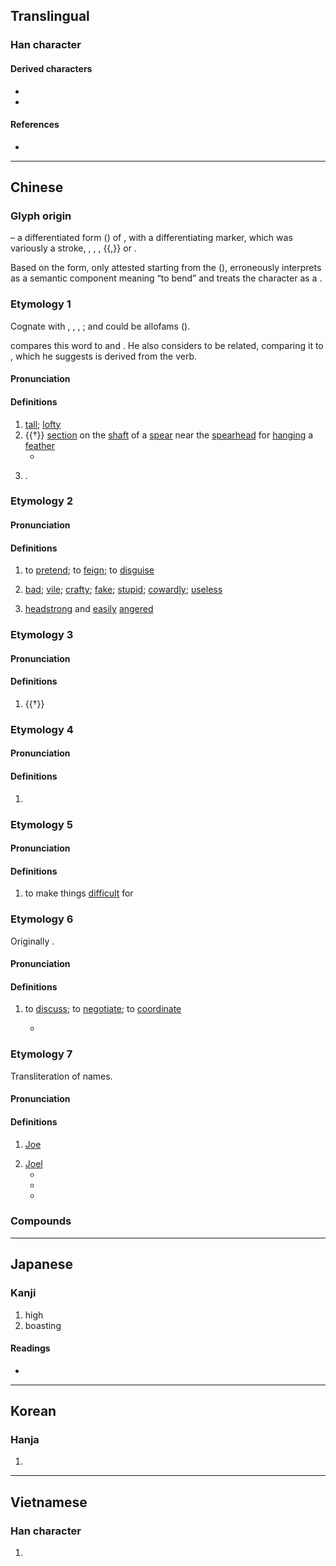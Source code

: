 {{also|乔}}
{{character info}}
==Translingual==

===Han character===
{{Han char|rn=30|rad=口|as=09|sn=12|four=20227|canj=HKRBR|ids=⿱⿵夭口冋}}

====Derived characters====
* {{l|mul|[[僑]], [[嘺]], [[墧]], [[嬌]], [[嶠]], [[𢄹]], [[𢕪]], [[憍]], [[撟]], [[𣾷]], [[獢]], [[䢪]], [[橋]], [[燆]], [[犞]], [[𤩝]], [[矯]], [[礄]], [[穚]], [[𥼱]], [[繑]], [[蟜]], [[䚩]], [[譑]], [[蹻]], [[趫]], [[轎]], [[鐈]], [[鞽]], [[𧄳]], [[驕]], [[鱎]]}}
* {{l|mul|[[勪]], [[敽]], [[敿]], [[䎗]], [[鷮]], [[䀉]], [[㝯]], [[㠐]], [[簥]], [[蕎]], [[毊]], [[㢗]], [[屫]]}}

====References====
* {{Han ref|kx=0200.220|dkj=03990|dj=0422.060|hdz=10656.120|uh=55AC|ud=21932|bh=B3EC|bd=46060}}

----

==Chinese==
{{zh-wp|zh:喬姓|yue:喬氏|nan:Kiâu (sèⁿ)|en:Qiao (surname)}}

===Glyph origin===
{{Han etym}}
{{liushu|i}} – a differentiated form ({{zh-l|*分化字}}) of {{och-l|高|high, tall}}, with a differentiating marker, which was variously a stroke, {{zh-l|*屮}}, {{zh-l|*止}}, {{zh-l|*力}}, {{zh-l|*九}}{{,}} or {{zh-l|*夭}}.

Based on the {{zh-l|*夭}} form, only attested starting from the {{w|Han dynasty}} ({{zh-ref|Chi, 2010}}), ''{{w|Shuowen}}'' erroneously interprets {{zh-l|*夭}} as a semantic component meaning “to bend” and treats the character as a {{liushu|psc|nocap=1}}.

===Etymology 1===
{{zh-forms|s=乔|alt=𠳮}}

Cognate with {{och-l|憍|id=1|to lift the head}}, {{och-l|驕|proud}}, {{och-l|撟|id=2|to lift}}, {{och-l|嶠|peak}}; {{och-l|高|high; tall}} and {{och-l|蹻|id=1|martial; vigorous}} could be allofams ({{zh-ref|Schuessler, 2007}}).

{{zh-ref|Sagart (2017b)}} compares this word to {{cog|bo|སྒྲོ||to elevate; to exalt; to increase}} and {{cog|kac|shagrau||to exalt}}. He also considers {{och-l|鷮|a kind of pheasant (with a long tail and feathers used for ornaments)}} to be related, comparing it to {{cog|bo|སྒྲོ||large feather}}, which he suggests is derived from the verb.

====Pronunciation====
{{zh-pron
|m=qiáo
|m-s=qiao2
|c=kiu4
|c-t=kiau3
|g=qieu2
|h=pfs=khièu;gd=kiau2
|j=qiau1
|mb=giǎu
|md=gièu
|mn=kiâu
|mn-t=kiao5/kiou5
|w=3jjiau
|x=jiau2
|mc=2+1
|oc=y,2+1
|ma=y
|cat=a,n,v,pn
}}

====Definitions====
{{zh-hanzi}}

# [[tall]]; [[lofty]]
# {{†}} [[section]] on the [[shaft]] of a [[spear]] near the [[spearhead]] for [[hang]]ing a [[feather]]
#* {{zh-x|二{Ér}-矛 重{chóng} 喬|The two lances' '''panache-hangers''' soared doubly|CL|ref=Shijing}}
# {{surname|zh}}.

===Etymology 2===
{{zh-forms|s=乔}}
{{rfe|zh}}

====Pronunciation====
{{zh-pron
|m=qiáo
|m-s=qiao2
|c=kiu4
|c-t=kiau3
|g=qieu2
|h=pfs=khièu;gd=kiau2
|j=qiau1
|mb=giǎu
|md=gièu
|mn=kiâu
|mn-t=kiao5/kiou5
|w=3jjiau
|x=jiau2
|ma=y
|cat=v,a
}}

====Definitions====
{{zh-hanzi}}

# to [[pretend]]; to [[feign]]; to [[disguise]]
# {{lb|zh|archaic|derogatory}} [[bad]]; [[vile]]; [[crafty]]; [[fake]]; [[stupid]]; [[cowardly]]; [[useless]]
# {{lb|zh|archaic}} [[headstrong]] and [[easily]] [[angered]]

===Etymology 3===
{{zh-forms|s=乔}}

====Pronunciation====
{{zh-pron
|m=jiāo,qiáo
|cat=a
}}

====Definitions====
{{zh-hanzi}}

# {{†}} {{zh-alt-form|驕|[[proud]]; [[arrogant]]}}

===Etymology 4===
{{zh-forms|s=乔}}
{{rfe|zh}}

====Pronunciation====
{{zh-pron
|m=jiǎo,qiáo
|cat=
}}

====Definitions====
{{zh-hanzi}}

# {{zh-only|喬詰}}

===Etymology 5===
{{zh-forms|s=乔|alt=挾,蹻}}
{{rfe|zh}}

====Pronunciation====
{{zh-pron
|mn=khiâu
|cat=v
}}

====Definitions====
{{zh-hanzi}}

# {{lb|zh|Hokkien}} to make things [[difficult]] for

===Etymology 6===
{{zh-forms|s=乔}}

Originally {{bor|cmn|nan|-}} {{zh-l|撨|chhiâu}}.

====Pronunciation====
{{zh-pron
|m=qiáo
|mn=xm,zz,tw,sg:chhiâu
|cat=v
}}

====Definitions====
{{zh-hanzi}}

# {{lb|zh|Hokkien|Taiwanese Mandarin}} to [[discuss]]; to [[negotiate]]; to [[coordinate]]
#* {{zh-x|給{hō͘} 少年%的 家己\自{ka}己{kī} 喬{chhiâu}|let the young people figure it out themselves|MN|ref='''2016''', {{lw|zh|梁志强}} ({{w|Jack Neo}}, lyricist), [https://www.youtube.com/watch?v=MB7xmdJU5ys {{lang|zh|《欢喜就好》}}] (Happy Can Already!)}}

===Etymology 7===
{{zh-forms|s=乔}}

Transliteration of {{bor|zh|en|-}} names.

====Pronunciation====
{{zh-pron
|m=Qiáo
|cat=pn
}}

====Definitions====
{{zh-hanzi}}

# [[Joe]] {{gloss|English given name}}
#: {{zh-x|^喬·^拜登|{{w|Joe Biden}}}}
# [[Joel]] {{gloss|English given name}}
#* {{zh-x|^露意絲·^戴維茲 博士 曾 任 ^哥倫比亞 ^大學 ^教育 ^學院 ^心理 ^教育 ^系 的 研究員；而 ^喬·^戴維茲 博士 則 曾 任 ^哥倫比亞 ^大學 ^教育 ^學院 ^心理 ^教育 ^系 的 教授。|Dr. Lois Davitz was a researcher of Psychology & Education at the Columbia University Teachers College; Dr. '''Joel''' Davitz was a professor of Psychology & Education at the Columbia University Teachers College.|ref='''2003''', {{lang|zh|露意絲·戴維茲}} (Lois L. Davitz) and {{lang|zh|喬·戴維茲}} (Joel R. Davitz), translated by {{lang|zh|劉逸媛}}, {{lang|zh|《結婚！不是鬧著玩的！》}} (''Fun? But We're Married!: A Wise and Witty Guide to a Lasting Marriage''), [https://books.google.ca/books?id=qHbg2srhqvUC&pg=RA16-PT36 book cover]}}
#* {{zh-x|上 圖 是 復活節 拍 的 全家福，下 圖 是 ^喬 一家人 第一次 帶 著[着]{zhe} 老-三 到 安養院 探訪 ^喬 的 祖母 時 拍 的。|The top photo is a family portrait taken during Easter, and the bottom was taken when '''Joel''' [Sartore]’s whole family took the third child to the nursing home to visit '''Joel'''’s grandma for the first time.|ref='''2012''', {{lang|zh|喬·沙托瑞}} (Joel Sartore) and {{lang|zh|約翰·希利}} (John Healey), translated by {{lang|zh|程道民}}, {{lang|zh|《國家地理終極家庭攝影指南》}}, [https://books.google.com/books?id=WKOMAwAAQBAJ&pg=PA82 page 82]}}
#* {{zh-x|在 此 我 要 特別 感謝 ^喬（Joel Mullins）、^馬克（Marc Levin）、^麥可·^佛斯特（Mike Forster）、^麥可·^威爾斯（Mike Wells）、^尼克爾（Nikhil Srinivasan）與 ^查維爾（Xavier Mercier）他們 無比 非凡 的 協助。|I'd like to especially thank '''Joel''' Mullins, Marc Levin, Mike Forster, Mike Wells, Nikhil Srinivasan, and Xavier Mercier for their extraordinary support.|ref='''2015''', {{lang|zh|加百列·懷納}} (Gabriel Wyner), translated by {{lang|zh|威治}}, {{lang|zh|《跟各國人都可以聊得來：語言大師教你如何掌握三大關鍵快速精通各國語言，學了就不忘！》}} (''Fluent Forever: How to Learn Any Language Fast and Never Forget It''), [https://books.google.com/books?id=EJtdDwAAQBAJ&pg=PA398 page 398]}}

===Compounds===
{{zh-der|二喬|喬人|喬裝|喬怯|下喬入幽|付諸洪喬|喬松之壽|喬素|喬木|喬松|喬腔|喬模喬樣|喬遷之喜|喬志|喬林|喬家公|乾喬|喬妝|喬治亞|布爾喬亞|喬文假醋|亞喬木|喬裝打扮|小喬|喬喬畫畫|妝喬|怯怯喬喬|好喬|大喬|喬詰|喬男女|喬才|喬做胡為|喬遷|喬聲怪氣|喬眉畫眼|喬梓|喬扦|出谷遷喬|作喬|喬主張|王喬|洪喬擲水|松喬之壽|故家喬木|拿喬|洪喬之誤|發喬|王子喬|王喬騎鶴|松喬|遷喬|行短才喬|胡做喬為|遷喬之望|賢喬梓|喬家坪|下喬遷谷|佺喬|出幽遷喬|吃喬|喬人物|喬作衙|喬做|喬做衙|喬公案|喬公道|喬其紗|喬勢|喬喬|喬坐衙|喬妝打扮|喬山|喬岳|喬峰|喬嶽|喬張做致|喬張致|喬忿|喬性|喬扮|喬文物|喬材|喬柯|喬桀|喬榦|喬模樣|喬樣|喬樣勢|喬樹|喬畫|喬相識|喬禁架|喬竦|喬粧|喬聲勢|喬聲顙氣|喬行徑|喬衙|喬裝改扮|喬話|喬軀老|喬陟|喬龍畫虎|夭喬|子喬|心喬意怯|時喬|曾喬|松喬遷景|洪喬|王喬履|王喬屨|王喬舄|看喬|粧喬|老喬民|虛喬|謊喬廝|豹喬|輕喬|遷喬出谷|重喬|附喬|陽喬|鳴于喬木|鶯喬|喬勒潘}}

----

==Japanese==

===Kanji===
{{ja-kanji|grade=|rs=口09}}

# high
# boasting

====Readings====
* {{ja-readings|on=[[きょう]] (kyō), [[ぎょう]] (gyō)|kun=[[たかい]] (takai)}}

----

==Korean==

===Hanja===
{{ko-hanja|hangeul=교|rv=gyo|mr=kyo}}

# {{rfdef|ko|sort=口09}}

----

==Vietnamese==

===Han character===
{{vi-readings|reading=kiều|rs=口09}}

# {{rfdef|vi|sort=口09}}